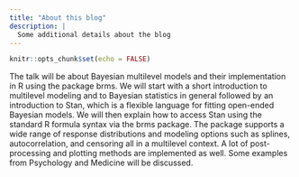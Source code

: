 ```yaml
---
title: "About this blog"
description: |
  Some additional details about the blog
---
```


```r
knitr::opts_chunk$set(echo = FALSE)
```
The talk will be about Bayesian multilevel models and their implementation in R using the package brms. We will start with a short introduction to multilevel modeling and to Bayesian statistics in general followed by an introduction to Stan, which is a flexible language for fitting open-ended Bayesian models. We will then explain how to access Stan using the standard R formula syntax via the brms package. The package supports a wide range of response distributions and modeling options such as splines, autocorrelation, and censoring all in a multilevel context. A lot of post-processing and plotting methods are implemented as well. Some examples from Psychology and Medicine will be discussed.